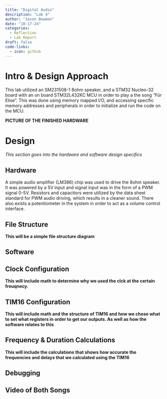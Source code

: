 ```yaml
---
title: "Digital Audio"
description: "Lab 4"
author: "Jason Bowman"
date: "10-17-24"
categories:
  - Reflection
  - Lab Report
draft: false
code-links:
  - icon: github
---
```

# Intro & Design Approach
This lab utilized an SM231508-1 8ohm speaker, and a STM32 Nucleo-32 board with an on board STM32L432KC MCU in order to play a the song "Für Elise". This was done using memory mapped I/O, and accessing specific memory addresses and peripherals in order to initialize and run the code on the MCU.

**PICTURE OF THE FINISHED HARDWARE**

# Design
*This section goes into the hardware and software design specifics*

## Hardware
A simple audio amplifier (LM386) chip was used to drive the 8ohm speaker. It was powered by a 5V input and signal input was in the form of a PWM signal 0-5V. Resistors and capacitors were utilized by the data sheet standard for PWM audio driving, which results in a cleaner sound. There also exists a potentiometer in the system in order to act as a volume control interface.

## File Structure
**This will be a simple file structure diagram**

## Software

## Clock Configuration
**This will include math to determine why we used the clck at the certain freuqnecy.**

## TIM16 Configuration
**This will include math and the structure of TIM16 and how we chose what to set what registers in order to get our outputs. As well as how the software relates to this**

## Frequency & Duration Calculations
**This will include the calculations that shows how accurate the frequencies and delays that we calculated using the TIM16**

## Debugging

## Video of Both Songs
